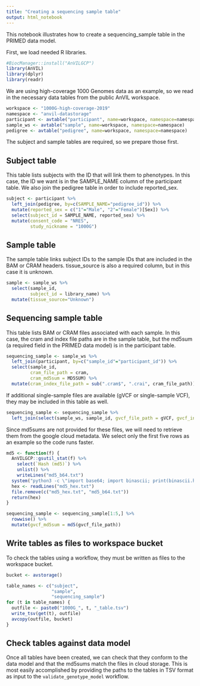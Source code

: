 ```yaml
---
title: "Creating a sequencing sample table"
output: html_notebook
---
```


This notebook illustrates how to create a sequencing_sample table in the PRIMED data model.

First, we load needed R libraries.

```r
#BiocManager::install("AnVILGCP")
library(AnVIL)
library(dplyr)
library(readr)
```

We are using high-coverage 1000 Genomes data as an example, so we read in the necessary data tables from the public AnVIL workspace.

```r
workspace <- "1000G-high-coverage-2019"
namespace <- "anvil-datastorage"
participant <- avtable("participant", name=workspace, namespace=namespace)
sample_ws <- avtable("sample", name=workspace, namespace=namespace)
pedigree <- avtable("pedigree", name=workspace, namespace=namespace)
```

The subject and sample tables are required, so we prepare those first.

## Subject table

This table lists subjects with the ID that will link them to phenotypes. In this case, the ID we want is in the SAMPLE_NAME column of the participant table. We also join the pedigree table in order to include reported_sex.

```r
subject <- participant %>%
  left_join(pedigree, by=c(SAMPLE_NAME="pedigree_id")) %>%
  mutate(reported_sex = c("1"="Male", "2"="Female")[Sex]) %>%
  select(subject_id = SAMPLE_NAME, reported_sex) %>%
  mutate(consent_code = "NRES",
         study_nickname = "1000G")
```


## Sample table

The sample table links subject IDs to the sample IDs that are included in the BAM or CRAM headers. tissue_source is also a required column, but in this case it is unknown.

```r
sample <- sample_ws %>%
  select(sample_id,
         subject_id = library_name) %>%
  mutate(tissue_source="Unknown")
```


## Sequencing sample table

This table lists BAM or CRAM files associated with each sample. In this case, the cram and index file paths are in the sample table, but the md5sum (a required field in the PRIMED data model) is in the participant table.


```r
sequencing_sample <- sample_ws %>%
  left_join(participant, by=c("sample_id"="participant_id")) %>%
  select(sample_id,
         cram_file_path = cram,
         cram_md5sum = MD5SUM) %>%
  mutate(cram_index_file_path = sub(".cram$", ".crai", cram_file_path))
```


If additional single-sample files are available (gVCF or single-sample VCF), they may be included in this table as well.

```r
sequencing_sample <- sequencing_sample %>%
  left_join(select(sample_ws, sample_id, gvcf_file_path = gVCF, gvcf_index_file_path = gVCF_TBI))
```

Since md5sums are not provided for these files, we will need to retrieve them from the google cloud metadata. We select only the first five rows as an example so the code runs faster.
 
```r
md5 <- function(f) {
  AnVILGCP::gsutil_stat(f) %>%
    select(`Hash (md5)`) %>%
    unlist() %>%
    writeLines("md5_b64.txt")
  system("python3 -c \"import base64; import binascii; print(binascii.hexlify(base64.urlsafe_b64decode(open('md5_b64.txt').read())))\" | cut -d \"'\" -f 2 > md5_hex.txt")
  hex <- readLines("md5_hex.txt")
  file.remove(c("md5_hex.txt", "md5_b64.txt"))
  return(hex)
}

sequencing_sample <- sequencing_sample[1:5,] %>%
  rowwise() %>%
  mutate(gvcf_md5sum = md5(gvcf_file_path))
```
 
## Write tables as files to workspace bucket

To check the tables using a workflow, they must be written as files to the workspace bucket.

```r
bucket <- avstorage()

table_names <- c("subject",
                 "sample",
                 "sequencing_sample")
for (t in table_names) {
  outfile <- paste0("1000G_", t, "_table.tsv")
  write_tsv(get(t), outfile)
  avcopy(outfile, bucket)
}
```

## Check tables against data model

Once all tables have been created, we can check that they conform to the data model and that the md5sums match the files in cloud storage. This is most easily accomplished by providing the paths to the tables in TSV format as input to the `validate_genotype_model` workflow.
